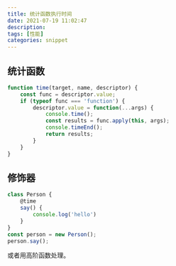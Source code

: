 ```yaml
---
title: 统计函数执行时间
date: 2021-07-19 11:02:47
description:
tags: [性能]
categories: snippet
---
```


## 统计函数

```js
function time(target, name, descriptor) {
    const func = descriptor.value;
    if (typeof func === 'function') {
        descriptor.value = function(...args) {
            console.time();
            const results = func.apply(this, args);
            console.timeEnd();
            return results;
        }
    }
}
```

## 修饰器

```js
class Person {
    @time
    say() {
        console.log('hello')
    }
}
const person = new Person();
person.say();
```

或者用高阶函数处理。